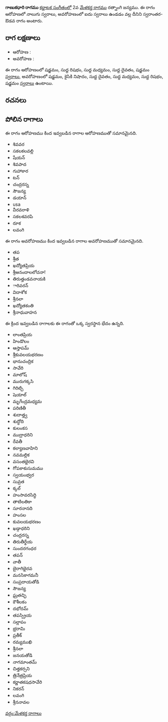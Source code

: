 {{Infobox ragam
	| name          	= గాణుకధారి
	| synonym	    	= 
	| mela          	= 
	| chakra        	= 
	| janaka        	= 
	| type          	= స్వరాంతర-ఔడవ
	| arohanam      	= {{svaraC|S|R1|M1|D1|S'}} 
	| avarohanam    	= {{svaraC|S'|N2|D1|M1|R1|S}}
	| jeeva         	=
	| chhaya        	=
	| nyasa         	=
	| vishesha      	= 
	| equivalent  		= 
}}
{{కర్ణాటక సంగీత రాగాలు}}
'''గాణుకధారి రాగము''' [[కర్ణాటక సంగీతం]]లో 2వ [[మేళకర్త రాగము]] రత్నాంగి జన్యము.  ఈ రాగం ఆరోహణలో నాలుగు స్వరాలు, అవరోహణంలో ఐదు స్వరాలు ఉండడం వల్ల దీనిని స్వరాంతర-ఔడవ రాగం అంటారు.


==రాగ లక్షణాలు==


* ఆరోహణ : {{svaraC|S|R1|M1|D1|S'}} 
* అవరోహణ : {{svaraC|S'|N2|D1|M1|R1|S}}

ఈ రాగం ఆరోహణంలో షడ్జమం, సుద్ద రిషభం, సుద్ద మధ్యమం, సుద్ద దైవతం, షడ్జమం [[స్వరాలు]], అవరోహణంలో షడ్జమం, కైసికి నిషాదం, సుద్ద దైవతం, సుద్ద మధ్యమం, సుద్ద రిషభం, షడ్జమం [[స్వరాలు]] ఉంటాయి.

==రచనలు==



==పోలిన రాగాలు==
ఈ రాగం ఆరోహణము కింద ఇవ్వబడిన రాగాల ఆరోహణముతో సమానమైనది.
* శివవర
* సకలకలవల్లి
* షేయన్
* శివపాద
* గుహాకార
* టన్
* చంద్రరస్న
* సౌజన్య
* డయాన్
* usa
* వీరవరాళి
* సకలశవరపి
* రూక
* లవంగి

ఈ రాగం అవరోహణము కింద ఇవ్వబడిన రాగాల అవరోహణముతో సమానమైనది.
* తప
* శ్రీత
* ఖద్యోతప్రియ
* శ్రీఆనందాలలోచనా!
* తిరుత్తండవనాయకి
* ారివరన్
* విదాశోక
* శ్రీనలా
* ఖద్యోతకంతి
* శ్రీనాధువాహన

ఈ క్రింద ఇవ్వబడిన రాగాలకు ఈ రాగంతో ఒక్క స్వరస్థాన భేదం ఉన్నది.
* లాంతప్రియ
* హిండొలం
* ఆస్తాపమ్
* శ్రీకువలయభరణం
* భానుచంద్రిక
* సావేరి
* మాలోష్
* మురుగక్కసి
* గిరిట్చి
* షెయాల్
* మృగేంద్రమధ్యమ
* పరిణితీ
* శుదాత్త్వ
* శుద్ధోది
* కులంకస
* ముద్రాధరిని
* రేవతీ
* కల్యాణవాహిని
* నవమల్లిక
* వసంతభైరవి
* గోపకాకుసుమము
* స్వయంభ్వర
* సువ్రత
* క్కల్
* హంసావరసిద్ధి
* తాటిలతికా
* సూరనానది
* హంసల
* కువలయభరణం
* ఖడ్గాధరిని
* చంద్రరస్న
* తిరుతీర్థేయ
* సుందరగంధర
* తపన్
* వాతీ
* బైరాగిభైరవ
* మనసికాగమనీ
* సంప్రదాయతోడి
* సౌజన్య
* ఘ్రతచ్ఛి
* కౌశీలకం
* దభోదమ్
* తపస్ప్రియ
* సల్లాపం
* భ్రరామి
* ప్రతీక్
* రమ్యముఖి
* శ్రీనలా
* జనయతోడి
* నాగమాంతమ్
* చిత్తకర్సని
* త్రినేత్రప్రియ
* కర్ణాతకషధసావేరి
* నికరన్
* లవంగి
* శ్రీననావల



[[వర్గం:మేళకర్త రాగాలు]]